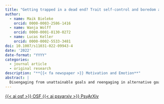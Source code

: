```yaml
---
title: "Getting trapped in a dead end? Trait self-control and boredom are linked to goal adjustment"
author:
  - name: Maik Bieleke
    orcid: 0000-0003-2586-1416
  - name: Wanja Wolff
    orcid: 0000-0001-8130-0272
  - name: Lucas Keller
    orcid: 0000-0002-5533-3481
doi: 10.1007/s11031-022-09943-4
date: '2022'
date-format: "YYYY"
categories:
  - journal article
  - original research
description: "**{{< fa newspaper >}} Motivation and Emotion**"
abstract: |
  Disengaging from unattainable goals and reengaging in alternative goals is essential for effective goal pursuit; yet, surprisingly little is known about associated personality factors. Here, we focused on individual differences in self-control (domain-general self-control, if–then planning) and boredom (boredom proneness, boredom avoidance and escape tendencies). Concerning goal adjustment in everyday life (Study 1; *N* =323 crowdworkers), if–then planning was associated with worse disengagement and better reengagement. While boredom proneness was associated with poorer reengagement, boredom avoidance and escape tendencies were associated with better reengagement. When goal striving was thwarted during the COVID-19 pandemic (Study 2; *N* = 97 students), similar associations emerged along with links to anxiety and depression. However, disengagement was no longer associated with if–then planning but instead with better self-control and higher boredom proneness. These results show differential relationships of goal disengagement and reengagement with self-control and boredom, paving the way to a better understanding of who struggles or shines when effective goal adjustment is required.
---
```


<!-- OSF -->
<a 
  target = "_blank" 
  class = "btn btn-dark rounded-pill" 
  href = "https://osf.io/yv93q/" 
  role = "button">
{{< ai osf >}} OSF
</a>
<!-- PsyArXiv -->
<a 
  target = "_blank"
  class = "btn btn-dark rounded-pill"
  href = "https://psyarxiv.com/db7u3/"
  role = "button">
{{< ai psyarxiv >}} PsyArXiv
</a>
